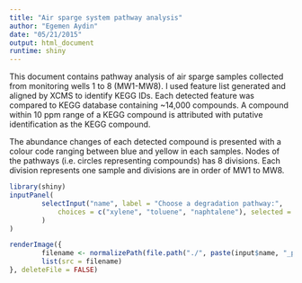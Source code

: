 ```yaml
---
title: "Air sparge system pathway analysis"
author: "Egemen Aydin"
date: "05/21/2015"
output: html_document
runtime: shiny
---
```


This document contains pathway analysis of air sparge samples collected from monitoring wells 1 to 8 (MW1-MW8). I used feature list generated and aligned by XCMS to identify KEGG IDs. Each detected feature was compared to KEGG database containing ~14,000 compounds. A compound within 10 ppm range of a KEGG compound is attributed with putative identification as the KEGG compound.

The abundance changes of each detected compound is presented with a colour code ranging between blue and yellow in each samples. Nodes of the pathways (i.e. circles representing compounds) has 8 divisions. Each division represents one sample and divisions are in order of MW1 to MW8.

```r
library(shiny)
inputPanel(
        selectInput("name", label = "Choose a degradation pathway:",
            choices = c("xylene", "toluene", "naphtalene"), selected = "xylene"
        )
)

renderImage({
        filename <- normalizePath(file.path("./", paste(input$name, "_pathway", ".png", sep = "")))
        list(src = filename)
}, deleteFile = FALSE)
```





